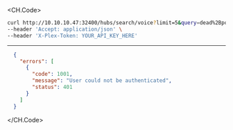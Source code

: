 
<CH.Code>
```bash Example Request
curl http://10.10.10.47:32400/hubs/search/voice?limit=5&query=dead%2Bpoop&sectionId=7917.25 \
--header 'Accept: application/json' \
--header 'X-Plex-Token: YOUR_API_KEY_HERE'
```
---

```json Example Response
  {
    "errors": [
      {
        "code": 1001,
        "message": "User could not be authenticated",
        "status": 401
      }
    ]
  }
```
</CH.Code>
